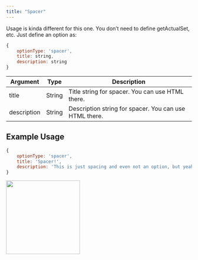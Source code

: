 ```yaml
---
title: "Spacer"
---
```


Usage is kinda different for this one. You don’t need to define getActualSet, etc. Just define an option as:

```js
{
    optionType: 'spacer',
    title: string,
    description: string
}
```

| Argument    | Type   | Description                                            |
| ----------- | ------ | ------------------------------------------------------ |
| title       | String | Title string for spacer. You can use HTML there.       |
| description | String | Description string for spacer. You can use HTML there. |

## Example Usage

```javascript
{
    optionType: 'spacer',
    title: 'Spacer!',
    description: 'This is just spacing and even not an option, but yeah! Cool 😎'
}
```

<img height="200" src="/images/formtypes/dbd-spacer.png" />
